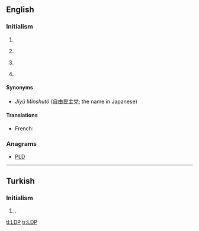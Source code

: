 ==English==

===Initialism===
{{rfc-header|Initialism}}
{{en-initialism}}

# {{w|Linux Documentation Project}}
# {{lb|en|politics}} {{w|Liberal Democratic Party}}
# {{w|Label Distribution Protocol}}
# {{lb|en|language}} {{w|Lingwa de Planeta}}

====Synonyms====
* {{qualifier|Liberal Democratic Party of Japan}} ''Jiyû Minshutô'' ([[自由]][[民主]][[党]]; the name in Japanese)

====Translations====
{{trans-top|Liberal Democratic Party of Japan}}
* French: {{t|fr|PLD|m}}
{{trans-mid}}
{{trans-bottom}}

===Anagrams===
* [[PLD#English|PLD]]

----

==Turkish==

===Initialism===
{{rfc-header|Initialism}}
{{tr-initialism}}

# {{label|tr|politics}} {{initialism of|Liberal Demokrat Parti|lang=tr|nodot=1}} {{gloss|Liberal Democratic Party}}.

[[tl:LDP]]
[[tr:LDP]]